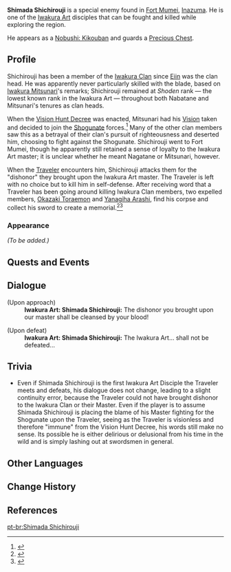 {{Meta
<!-- Remove this template after adding the missing info -->
|missing_NPC_profile  = yes
}}
{{Character Infobox
|type             = Open-World NPC
|deceased         = Killed by Traveler in [[Iwakura Art's Downfall]]
|image            = Enemy Nobushi - Kikouban.png
|region           = Inazuma
|location         = Inazuma
|title            = Disciple
|title2           = Iwakura Art Shoden
|affiliation      = Iwakura Clan
}}
'''Shimada Shichirouji''' {{Lang|ja=島田七郎治}} is a special enemy found in [[Fort Mumei]], [[Inazuma]]. He is one of the [[Iwakura Art]] disciples that can be fought and killed while exploring the region.

He appears as a [[Nobushi: Kikouban]] and guards a [[Precious Chest]].

==Profile==
<!-- detailed story/lore information goes here -->
Shichirouji has been a member of the [[Iwakura Clan]] since [[Eiin]] was the clan head. He was apparently never particularly skilled with the blade, based on [[Iwakura Mitsunari]]'s remarks; Shichirouji remained at ''Shoden'' rank &mdash; the lowest known rank in the Iwakura Art &mdash; throughout both Nabatane and Mitsunari's tenures as clan heads.

When the [[Vision Hunt Decree]] was enacted, Mitsunari had his [[Vision]] taken and decided to join the [[Shogunate]] forces.<ref>{{Ref/NPC|Iwakura Mitsunari}}</ref> Many of the other clan members saw this as a betrayal of their clan's pursuit of righteousness and deserted him, choosing to fight against the Shogunate. Shichirouji went to Fort Mumei, though he apparently still retained a sense of loyalty to the Iwakura Art master; it is unclear whether he meant Nagatane or Mitsunari, however.

When the [[Traveler]] encounters him, Shichirouji attacks them for the "dishonor" they brought upon the Iwakura Art master. The Traveler is left with no choice but to kill him in self-defense. After receiving word that a Traveler has been going around killing Iwakura Clan members, two expelled members, [[Okazaki Toraemon]] and [[Yanagiha Arashi]], find his corpse and collect his sword to create a memorial.<ref>{{Ref/NPC|Okazaki Toraemon}}</ref><ref>{{Ref/NPC|Yanagiha Arashi}}</ref>

===Appearance===
''(To be added.)''

==Quests and Events==
{{Quests and Events}}

==Dialogue==
{{Dialogue Start}}
;(Upon approach)
:'''Iwakura Art: Shimada Shichirouji:''' The dishonor you brought upon our master shall be cleansed by your blood!

;(Upon defeat)
:'''Iwakura Art: Shimada Shichirouji:''' The Iwakura Art... shall not be defeated...
{{Dialogue End}}

==Trivia==
* Even if Shimada Shichirouji is the first Iwakura Art Disciple the Traveler meets and defeats, his dialogue does not change, leading to a slight continuity error, because the Traveler could not have brought dishonor to the Iwakura Clan or their Master. Even if the player is to assume Shimada Shichirouji is placing the blame of his Master fighting for the Shogunate upon the Traveler, seeing as the Traveler is visionless and therefore "immune" from the Vision Hunt Decree, his words still make no sense. Its possible he is either delirious or delusional from his time in the wild and is simply lashing out at swordsmen in general.

==Other Languages==
{{Other Languages|default_hidden=1
|en      = Shimada Shichirouji
|zhs     = 岛田七郎治
|zhs_rm  = Dǎotián Qīlángzhì
|zht     = 島田七郎治
|zht_rm  = Dǎotián Qīlángzhì
|ja      = 島田七郎治
|ja_rm   = Shimada Shichirouji
|ko      = 시마다 시치로지
|es      = Shimada Shichirouji
|fr      = Shimada Shichirouji
|ru      = Симада Ситиродзи
|th      = Shimada Shichirouji
|vi      = Shimada Shichirouji
|de      = Shimada Shichirouji
|id      = Shimada Shichirouji
|pt      = Shimada Shichirouji
|tr      = Shimada Shichirouji
|it      = Shimada Shichirouji
}}

==Change History==
{{Change History|2.0}}

==References==
{{Reflist}}

[[pt-br:Shimada Shichirouji]]